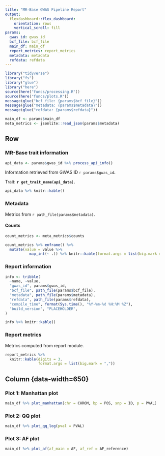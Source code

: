 ```yaml
---
title: "MR-Base GWAS Pipeline Report"
output:
  flexdashboard::flex_dashboard:
    orientation: rows
    vertical_scroll: fill
params:
  gwas_id: gwas_id
  bcf_file: bcf_file
  main_df: main_df
  report_metrics: report_metrics
  metadata: metadata
  refdata: refdata
---
```


```r
library("tidyverse")
library("fs")
library("glue")
library("here")
source(here("funcs/processing.R"))
source(here("funcs/plots.R"))
message(glue("bcf_file: {params$bcf_file}"))
message(glue("metadata: {params$metadata}"))
message(glue("refdata: {params$refdata}"))
```

```r
main_df <- params$main_df
meta_metrics <- jsonlite::read_json(params$metadata)
```

Row {data-width=450 .sidebar}
-----------------------------------------------------------------------

### MR-Base trait information

```r
api_data <- params$gwas_id %>% process_api_info()
```

Information retrieved from GWAS ID `r params$gwas_id`.

Trait: **`r get_trait_name(api_data)`**.

```r
api_data %>% knitr::kable()
```

### Metadata

Metrics from `r path_file(params$metadata)`.

#### Counts

```r
count_metrics <- meta_metrics$counts

count_metrics %>% enframe() %>%
  mutate(value = value %>%
           map_int(~ .)) %>% knitr::kable(format.args = list(big.mark = ","))

```

### Report information

```r
info <- tribble(
  ~name, ~value,
  "gwas_id", params$gwas_id,
  "bcf_file", path_file(params$bcf_file),
  "metadata", path_file(params$metadata),
  "refdata", path_file(params$refdata),
  "compile_time", format(Sys.time(), "%Y-%m-%d %H:%M %Z"),
  "build_version", "PLACEHOLDER",
)

info %>% knitr::kable()
```

### Report metrics

Metrics computed from report module.

```r
report_metrics %>%
  knitr::kable(digits = 3,
               format.args = list(big.mark = ","))
```

Column {data-width=650} {.tabset .tabset-fade}
-----------------------------------------------------------------------

### Plot 1: Manhattan plot

```r
main_df %>% plot_manhattan(chr = CHROM, bp = POS, snp = ID, p = PVAL)
```

### Plot 2: QQ plot

```r
main_df %>% plot_qq_log(pval = PVAL)
```

### Plot 3: AF plot

```r
main_df %>% plot_af(af_main = AF, af_ref = AF_reference)
```
